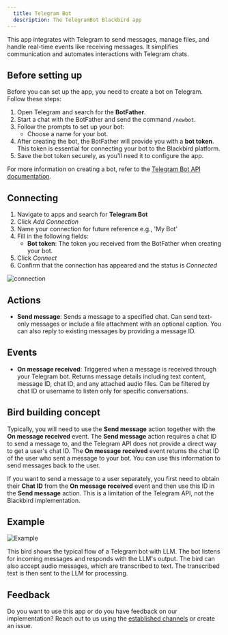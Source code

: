 ```yaml
---
  title: Telegram Bot
  description: The TelegramBot Blackbird app
---
```


<LinkCard title="View on Github" target="_blank" href="https://github.com/bb-io/TelegramBot" icon="github" />

This app integrates with Telegram to send messages, manage files, and handle real-time events like receiving messages. It simplifies communication and automates interactions with Telegram chats.

## Before setting up

Before you can set up the app, you need to create a bot on Telegram. Follow these steps:

1. Open Telegram and search for the **BotFather**.
2. Start a chat with the BotFather and send the command `/newbot`.
3. Follow the prompts to set up your bot:
   - Choose a name for your bot.
4. After creating the bot, the BotFather will provide you with a **bot token**. This token is essential for connecting your bot to the Blackbird platform.
5. Save the bot token securely, as you'll need it to configure the app.

For more information on creating a bot, refer to the [Telegram Bot API documentation](https://core.telegram.org/bots/tutorial#obtain-your-bot-token).

## Connecting

1. Navigate to apps and search for **Telegram Bot**
2. Click _Add Connection_
3. Name your connection for future reference e.g., 'My Bot'
4. Fill in the following fields:
    - **Bot token**: The token you received from the BotFather when creating your bot.
5. Click _Connect_
6. Confirm that the connection has appeared and the status is _Connected_

![connection](https://raw.githubusercontent.com/bb-io/TelegramBot/main/docs/images/connection.png)

## Actions

- **Send message**: Sends a message to a specified chat. Can send text-only messages or include a file attachment with an optional caption. You can also reply to existing messages by providing a message ID.

## Events

- **On message received**: Triggered when a message is received through your Telegram bot. Returns message details including text content, message ID, chat ID, and any attached audio files. Can be filtered by chat ID or username to listen only for specific conversations.

## Bird building concept

Typically, you will need to use the **Send message** action together with the **On message received** event. The **Send message** action requires a chat ID to send a message to, and the Telegram API does not provide a direct way to get a user's chat ID. The **On message received** event returns the chat ID of the user who sent a message to your bot. You can use this information to send messages back to the user.

If you want to send a message to a user separately, you first need to obtain their **Chat ID** from the **On message received** event and then use this ID in the **Send message** action. This is a limitation of the Telegram API, not the Blackbird implementation.

## Example

![Example](https://raw.githubusercontent.com/bb-io/TelegramBot/main/docs/images/example.png)

This bird shows the typical flow of a Telegram bot with LLM. The bot listens for incoming messages and responds with the LLM's output. The bird can also accept audio messages, which are transcribed to text. The transcribed text is then sent to the LLM for processing.

## Feedback

Do you want to use this app or do you have feedback on our implementation? Reach out to us using the [established channels](https://www.blackbird.io/) or create an issue.

